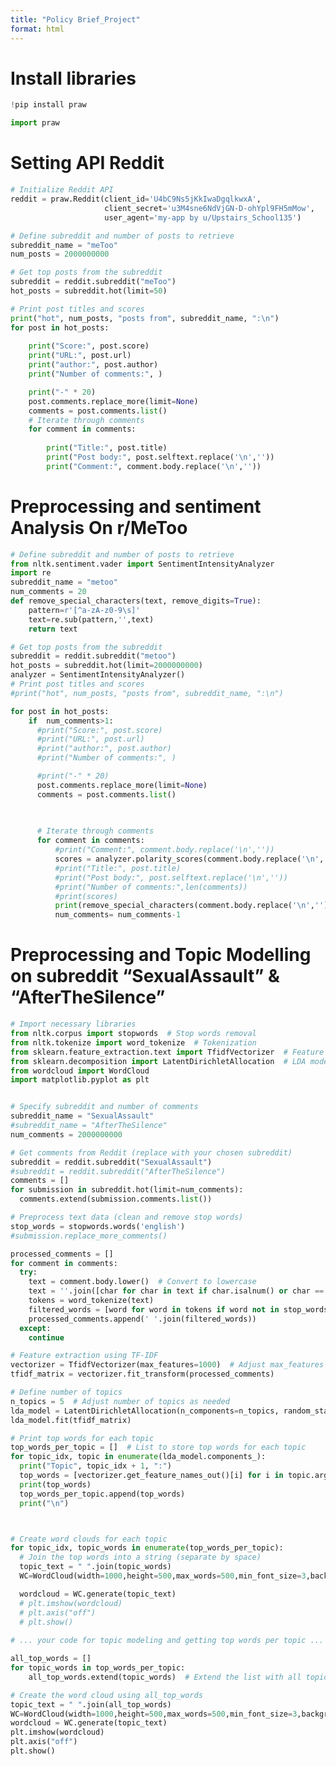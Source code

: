 ```yaml
---
title: "Policy Brief_Project"
format: html
---
```

# Install libraries
```python
!pip install praw
```


```python
import praw
```

# Setting API Reddit

```python
# Initialize Reddit API
reddit = praw.Reddit(client_id='U4bC9Ns5jKkIwaDgqlkwxA',
                     client_secret='u3M4sne6NdVjGN-D-ohYpl9FH5mMow',
                     user_agent='my-app by u/Upstairs_School135')

# Define subreddit and number of posts to retrieve
subreddit_name = "meToo"
num_posts = 2000000000

# Get top posts from the subreddit
subreddit = reddit.subreddit("meToo")
hot_posts = subreddit.hot(limit=50)

# Print post titles and scores
print("hot", num_posts, "posts from", subreddit_name, ":\n")
for post in hot_posts:
    
    print("Score:", post.score)
    print("URL:", post.url)
    print("author:", post.author)
    print("Number of comments:", )

    print("-" * 20)
    post.comments.replace_more(limit=None)
    comments = post.comments.list()    
    # Iterate through comments
    for comment in comments:
        
        print("Title:", post.title)
        print("Post body:", post.selftext.replace('\n',''))
        print("Comment:", comment.body.replace('\n',''))

```

# Preprocessing and sentiment Analysis On r/MeToo
```python
# Define subreddit and number of posts to retrieve
from nltk.sentiment.vader import SentimentIntensityAnalyzer
import re
subreddit_name = "metoo"
num_comments = 20
def remove_special_characters(text, remove_digits=True):
    pattern=r'[^a-zA-z0-9\s]'
    text=re.sub(pattern,'',text)
    return text

# Get top posts from the subreddit
subreddit = reddit.subreddit("metoo")
hot_posts = subreddit.hot(limit=2000000000)
analyzer = SentimentIntensityAnalyzer()
# Print post titles and scores
#print("hot", num_posts, "posts from", subreddit_name, ":\n")

for post in hot_posts:
    if  num_comments>1:
      #print("Score:", post.score)
      #print("URL:", post.url)
      #print("author:", post.author)
      #print("Number of comments:", )

      #print("-" * 20)
      post.comments.replace_more(limit=None)
      comments = post.comments.list() 

            
    
      # Iterate through comments
      for comment in comments:
          #print("Comment:", comment.body.replace('\n',''))
          scores = analyzer.polarity_scores(comment.body.replace('\n',''))
          #print("Title:", post.title)
          #print("Post body:", post.selftext.replace('\n',''))
          #print("Number of comments:",len(comments))
          #print(scores)
          print(remove_special_characters(comment.body.replace('\n',''))+"***"+  str(scores['compound']) + ',')
          num_comments= num_comments-1

```

# Preprocessing and Topic Modelling on subreddit "SexualAssault" & "AfterTheSilence"

```python

# Import necessary libraries
from nltk.corpus import stopwords  # Stop words removal
from nltk.tokenize import word_tokenize  # Tokenization
from sklearn.feature_extraction.text import TfidfVectorizer  # Feature extraction
from sklearn.decomposition import LatentDirichletAllocation  # LDA model
from wordcloud import WordCloud
import matplotlib.pyplot as plt


# Specify subreddit and number of comments
subreddit_name = "SexualAssault"
#subreddit_name = "AfterTheSilence"
num_comments = 2000000000

# Get comments from Reddit (replace with your chosen subreddit)
subreddit = reddit.subreddit("SexualAssault")
#subreddit = reddit.subreddit("AfterTheSilence")
comments = []
for submission in subreddit.hot(limit=num_comments):
  comments.extend(submission.comments.list())

# Preprocess text data (clean and remove stop words)
stop_words = stopwords.words('english')
#submission.replace_more_comments()

processed_comments = []
for comment in comments:
  try:
    text = comment.body.lower()  # Convert to lowercase
    text = ''.join([char for char in text if char.isalnum() or char == " "])  # Remove punctuation
    tokens = word_tokenize(text)
    filtered_words = [word for word in tokens if word not in stop_words]
    processed_comments.append(' '.join(filtered_words))
  except:
    continue   

# Feature extraction using TF-IDF
vectorizer = TfidfVectorizer(max_features=1000)  # Adjust max_features as needed
tfidf_matrix = vectorizer.fit_transform(processed_comments)

# Define number of topics
n_topics = 5  # Adjust number of topics as needed
lda_model = LatentDirichletAllocation(n_components=n_topics, random_state=0)
lda_model.fit(tfidf_matrix)

# Print top words for each topic
top_words_per_topic = []  # List to store top words for each topic
for topic_idx, topic in enumerate(lda_model.components_):
  print("Topic", topic_idx + 1, ":")
  top_words = [vectorizer.get_feature_names_out()[i] for i in topic.argsort()[-10:]]
  print(top_words)
  top_words_per_topic.append(top_words)
  print("\n")



# Create word clouds for each topic
for topic_idx, topic_words in enumerate(top_words_per_topic):
  # Join the top words into a string (separate by space)
  topic_text = " ".join(topic_words)
  WC=WordCloud(width=1000,height=500,max_words=500,min_font_size=3,background_color="white")

  wordcloud = WC.generate(topic_text)
  # plt.imshow(wordcloud)
  # plt.axis("off")
  # plt.show()
  
# ... your code for topic modeling and getting top words per topic ...

all_top_words = []
for topic_words in top_words_per_topic:
    all_top_words.extend(topic_words)  # Extend the list with all topic words

# Create the word cloud using all_top_words
topic_text = " ".join(all_top_words)
WC=WordCloud(width=1000,height=500,max_words=500,min_font_size=3,background_color="white")
wordcloud = WC.generate(topic_text)
plt.imshow(wordcloud)
plt.axis("off")
plt.show()


```

